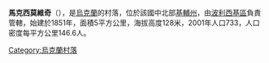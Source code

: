 {{coord|51|11|44|N|29|37|4|E|scale:30000|display=title}}

'''馬克西莫維奇'''（{{lang-uk|Максимовичі}}），是[[烏克蘭|烏克蘭]]的村落，位於該國中北部[[基輔州|基輔州]]，由[[波利西基區|波利西基區]]負責管轄，始建於1851年，面積5平方公里，海拔高度128米，2001年人口733，人口密度每平方公里146.6人。

{{Ukraine-geo-stub}}
[[Category:烏克蘭村落|Category:烏克蘭村落]]